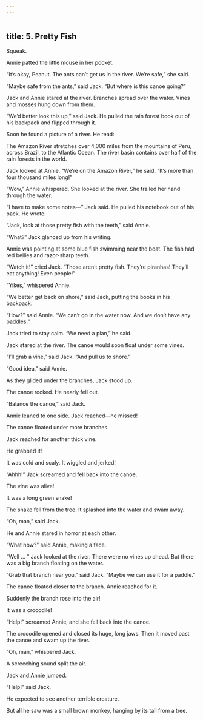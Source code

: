 ```yaml
---
---
---
```

title: 5. Pretty Fish
---



Squeak.

Annie patted the little mouse in her pocket.

“It’s okay, Peanut. The ants can’t get us in the river. We’re safe,” she said.

“Maybe safe from the ants,” said Jack. “But where is this canoe going?”

Jack and Annie stared at the river. Branches spread over the water. Vines and mosses hung down from them.

“We’d better look this up,” said Jack. He pulled the rain forest book out of his backpack and flipped through it.

Soon he found a picture of a river. He read:

The Amazon River stretches over 4,000 miles from the mountains of Peru, across Brazil, to the Atlantic Ocean. The river basin contains over half of the rain forests in the world.



Jack looked at Annie. “We’re on the Amazon River,” he said. “It’s more than four thousand miles long!”

“Wow,” Annie whispered. She looked at the river. She trailed her hand through the water.

“I have to make some notes—” Jack said. He pulled his notebook out of his pack. He wrote:



“Jack, look at those pretty fish with the teeth,” said Annie.

“What?” Jack glanced up from his writing.

Annie was pointing at some blue fish swimming near the boat. The fish had red bellies and razor-sharp teeth.

“Watch it!” cried Jack. “Those aren’t pretty fish. They’re piranhas! They’ll eat anything! Even people!”

“Yikes,” whispered Annie.

“We better get back on shore,” said Jack, putting the books in his backpack.

“How?” said Annie. “We can’t go in the water now. And we don’t have any paddles.”

Jack tried to stay calm. “We need a plan,” he said.

Jack stared at the river. The canoe would soon float under some vines.

“I’ll grab a vine,” said Jack. “And pull us to shore.”

“Good idea,” said Annie.

As they glided under the branches, Jack stood up.

The canoe rocked. He nearly fell out.

“Balance the canoe,” said Jack.

Annie leaned to one side. Jack reached—he missed!

The canoe floated under more branches.

Jack reached for another thick vine.

He grabbed it!

It was cold and scaly. It wiggled and jerked!



“Ahhh!” Jack screamed and fell back into the canoe.

The vine was alive!

It was a long green snake!

The snake fell from the tree. It splashed into the water and swam away.

“Oh, man,” said Jack.

He and Annie stared in horror at each other.

“What now?” said Annie, making a face.

“Well … ” Jack looked at the river. There were no vines up ahead. But there was a big branch floating on the water.

“Grab that branch near you,” said Jack. “Maybe we can use it for a paddle.”

The canoe floated closer to the branch. Annie reached for it.

Suddenly the branch rose into the air!

It was a crocodile!

“Help!” screamed Annie, and she fell back into the canoe.

The crocodile opened and closed its huge, long jaws. Then it moved past the canoe and swam up the river.

“Oh, man,” whispered Jack.

A screeching sound split the air.

Jack and Annie jumped.

“Help!” said Jack.

He expected to see another terrible creature.

But all he saw was a small brown monkey, hanging by its tail from a tree.